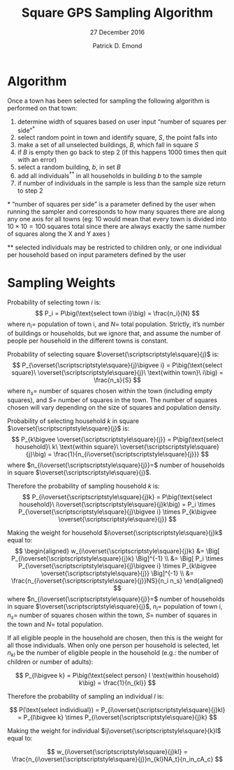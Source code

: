 % Square GPS Sampling Algorithm
% 27 December 2016
% Patrick D. Emond

Algorithm
========================================================
Once a town has been selected for sampling the following algorithm is performed on that town:

1. determine width of squares based on user input "number of squares per side"^\*^
2. select random point in town and identify square, $S$, the point falls into
3. make a set of all unselected buildings, $B$, which fall in square $S$
4. if $B$ is empty then go back to step 2 (if this happens 1000 times then quit with an error)
5. select a random building, $b$, in set $B$
6. add all individuals^\*\*^ in all households in building $b$ to the sample
7. if number of individuals in the sample is less than the sample size return to step 2

\* "number of squares per side" is a parameter defined by the user when running the sampler and corresponds to how many squares there are along any one axis for all towns (eg: 10 would mean that every town is divided into $10 \times 10 = 100$ squares total since there are always exactly the same number of squares along the X and Y axes )

\*\* selected individuals may be restricted to children only, or one individual per household based on input parameters defined by the user

Sampling Weights
========================================================
Probability of selecting town $i$ is:
$$
P_i = P\big(\text{select town i}\big) = \frac{n_i}{N}
$$
where $n_i=$ population of town i, and $N=$ total population.
Strictly, it's number of buildings or households, but we ignore that, and assume the number of people per household in the different towns is constant.

Probability of selecting square $\overset{\scriptscriptstyle\square}{j}$ is:
$$
P_{\overset{\scriptscriptstyle\square}{j}\bigvee i} = P\big(\text{select square}\ \overset{\scriptscriptstyle\square}{j}\ \text{within town}\ i\big) = \frac{n_s}{S}
$$
where $n_s=$ number of squares chosen within the town (including empty squares), and $S=$ number of squares in the town.
The number of squares chosen will vary depending on the size of squares and population density.

Probability of selecting household $k$ in square $\overset{\scriptscriptstyle\square}{j}$ is:
$$
P_{k\bigvee \overset{\scriptscriptstyle\square}{j}} = P\big(\text{select household}\ k\ \text{within square}\ \overset{\scriptscriptstyle\square}{j}\big) = \frac{1}{n_{i\overset{\scriptscriptstyle\square}{j}}}
$$
where $n_{i\overset{\scriptscriptstyle\square}{j}}=$ number of households in square $\overset{\scriptscriptstyle\square}{j}$.

Therefore the probability of sampling household $k$ is:
$$
P_{i\overset{\scriptscriptstyle\square}{j}k} = P\big(\text{select household}\ i\overset{\scriptscriptstyle\square}{j}k\big) = P_i \times P_{\overset{\scriptscriptstyle\square}{j}\bigvee i} \times P_{k\bigvee \overset{\scriptscriptstyle\square}{j}}
$$

Making the weight for household $i\overset{\scriptscriptstyle\square}{j}k$ equal to:
$$
\begin{aligned}
w_{i\overset{\scriptscriptstyle\square}{j}k}
  &= \Big[ P_{i\overset{\scriptscriptstyle\square}{j}k} \Big]^{-1} \\
  &= \Big[ P_i \times P_{\overset{\scriptscriptstyle\square}{j}\bigvee i} \times P_{k\bigvee \overset{\scriptscriptstyle\square}{j}} \Big]^{-1} \\
  &= \frac{n_{i\overset{\scriptscriptstyle\square}{j}}NS}{n_i n_s}
\end{aligned}
$$
where $n_{i\overset{\scriptscriptstyle\square}{j}}=$ number of households in square $\overset{\scriptscriptstyle\square}{j}$,
  $n_i=$ population of town i,
  $n_s=$ number of squares chosen within the town,
  $S=$ number of squares in the town and
  $N=$ total population.

If all eligible people in the household are chosen, then this is the weight for all those individuals.  When only one person per household is selected, let $n_{kl}$ be the number of eligible people in the household (e.g.: the number of children or number of adults): 

$$
P_{l\bigvee k} = P\big(\text{select person} l \text{within household} k\big) = \frac{1}{n_{kl}}
$$

Therefore the probability of sampling an individual $l$ is: 

$$
P(\text{select individiual}) = P_{i\overset{\scriptscriptstyle\square}{j}kl} = P_{l\bigvee k} \times P_{i\overset{\scriptscriptstyle\square}{j}k}
$$

Making the weight for individual $ij\overset{\scriptscriptstyle\square}{k}l$ equal to:

$$
w_{i\overset{\scriptscriptstyle\square}{j}kl} = \frac{n_{i\overset{\scriptscriptstyle\square}{j}}n_{kl}NA_t}{n_in_cA_c}
$$
